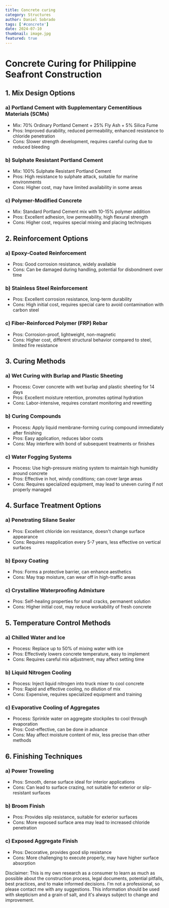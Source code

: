 ```yaml
---
title: Concrete curing
category: Structures
author: Daniel Sobrado
tags: ['#concrete']
date: 2024-07-10
thumbnail: image.jpg
featured: true
---
```


# Concrete Curing for Philippine Seafront Construction

## 1. Mix Design Options

### a) Portland Cement with Supplementary Cementitious Materials (SCMs)
- Mix: 70% Ordinary Portland Cement + 25% Fly Ash + 5% Silica Fume
- Pros: Improved durability, reduced permeability, enhanced resistance to chloride penetration
- Cons: Slower strength development, requires careful curing due to reduced bleeding

### b) Sulphate Resistant Portland Cement
- Mix: 100% Sulphate Resistant Portland Cement
- Pros: High resistance to sulphate attack, suitable for marine environments
- Cons: Higher cost, may have limited availability in some areas

### c) Polymer-Modified Concrete
- Mix: Standard Portland Cement mix with 10-15% polymer addition
- Pros: Excellent adhesion, low permeability, high flexural strength
- Cons: Higher cost, requires special mixing and placing techniques

## 2. Reinforcement Options

### a) Epoxy-Coated Reinforcement
- Pros: Good corrosion resistance, widely available
- Cons: Can be damaged during handling, potential for disbondment over time

### b) Stainless Steel Reinforcement
- Pros: Excellent corrosion resistance, long-term durability
- Cons: High initial cost, requires special care to avoid contamination with carbon steel

### c) Fiber-Reinforced Polymer (FRP) Rebar
- Pros: Corrosion-proof, lightweight, non-magnetic
- Cons: Higher cost, different structural behavior compared to steel, limited fire resistance

## 3. Curing Methods

### a) Wet Curing with Burlap and Plastic Sheeting
- Process: Cover concrete with wet burlap and plastic sheeting for 14 days
- Pros: Excellent moisture retention, promotes optimal hydration
- Cons: Labor-intensive, requires constant monitoring and rewetting

### b) Curing Compounds
- Process: Apply liquid membrane-forming curing compound immediately after finishing
- Pros: Easy application, reduces labor costs
- Cons: May interfere with bond of subsequent treatments or finishes

### c) Water Fogging Systems
- Process: Use high-pressure misting system to maintain high humidity around concrete
- Pros: Effective in hot, windy conditions; can cover large areas
- Cons: Requires specialized equipment, may lead to uneven curing if not properly managed

## 4. Surface Treatment Options

### a) Penetrating Silane Sealer
- Pros: Excellent chloride ion resistance, doesn't change surface appearance
- Cons: Requires reapplication every 5-7 years, less effective on vertical surfaces

### b) Epoxy Coating
- Pros: Forms a protective barrier, can enhance aesthetics
- Cons: May trap moisture, can wear off in high-traffic areas

### c) Crystalline Waterproofing Admixture
- Pros: Self-healing properties for small cracks, permanent solution
- Cons: Higher initial cost, may reduce workability of fresh concrete

## 5. Temperature Control Methods

### a) Chilled Water and Ice
- Process: Replace up to 50% of mixing water with ice
- Pros: Effectively lowers concrete temperature, easy to implement
- Cons: Requires careful mix adjustment, may affect setting time

### b) Liquid Nitrogen Cooling
- Process: Inject liquid nitrogen into truck mixer to cool concrete
- Pros: Rapid and effective cooling, no dilution of mix
- Cons: Expensive, requires specialized equipment and training

### c) Evaporative Cooling of Aggregates
- Process: Sprinkle water on aggregate stockpiles to cool through evaporation
- Pros: Cost-effective, can be done in advance
- Cons: May affect moisture content of mix, less precise than other methods

## 6. Finishing Techniques

### a) Power Troweling
- Pros: Smooth, dense surface ideal for interior applications
- Cons: Can lead to surface crazing, not suitable for exterior or slip-resistant surfaces

### b) Broom Finish
- Pros: Provides slip resistance, suitable for exterior surfaces
- Cons: More exposed surface area may lead to increased chloride penetration

### c) Exposed Aggregate Finish
- Pros: Decorative, provides good slip resistance
- Cons: More challenging to execute properly, may have higher surface absorption

Disclaimer: This is my own research as a consumer to learn as much as possible about the construction process, legal documents, potential pitfalls, best practices, and to make informed decisions. I'm not a professional, so please contact me with any suggestions. This information should be used with skepticism and a grain of salt, and it's always subject to change and improvement.